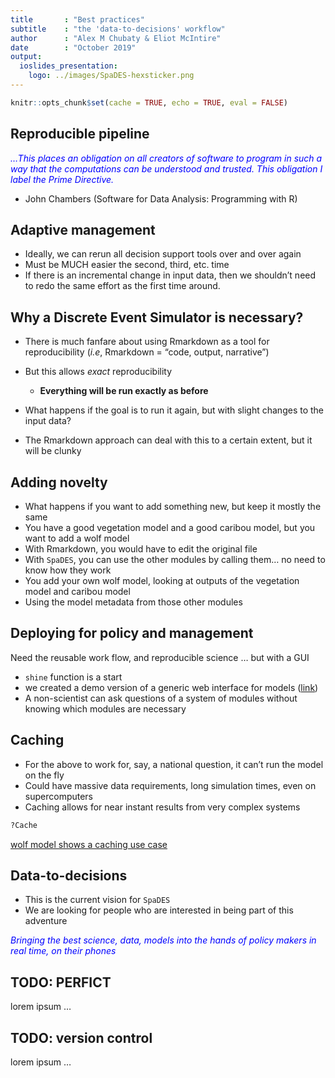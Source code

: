 ```yaml
---
title       : "Best practices"
subtitle    : "the 'data-to-decisions' workflow"
author      : "Alex M Chubaty & Eliot McIntire"
date        : "October 2019"
output:
  ioslides_presentation:
    logo: ../images/SpaDES-hexsticker.png
---
```


```r
knitr::opts_chunk$set(cache = TRUE, echo = TRUE, eval = FALSE)
```

## Reproducible pipeline

<div class="centered" style="color:#0000FF">
*…This places an obligation on all creators of software to program in such a way that the computations can be understood and trusted. This obligation I label the Prime Directive.*
</div>

- John Chambers (Software for Data Analysis: Programming with R)

## Adaptive management

- Ideally, we can rerun all decision support tools over and over again
- Must be MUCH easier the second, third, etc. time
- If there is an incremental change in input data, then we shouldn't need to redo the same effort as the first time around.

## Why a Discrete Event Simulator is necessary?

- There is much fanfare about using Rmarkdown as a tool for reproducibility (*i.e*, Rmarkdown = "code, output, narrative")
- But this allows *exact* reproducibility

    - **Everything will be run exactly as before**
    
- What happens if the goal is to run it again, but with slight changes to the input data?
- The Rmarkdown approach can deal with this to a certain extent, but it will be clunky

## Adding novelty

- What happens if you want to add something new, but keep it mostly the same
- You have a good vegetation model and a good caribou model, but you want to add a wolf model
- With Rmarkdown, you would have to edit the original file
- With `SpaDES`, you can use the other modules by calling them... no need to know how they work
- You add your own wolf model, looking at outputs of the vegetation model and caribou model
- Using the model metadata from those other modules

## Deploying for policy and management

Need the reusable work flow, and reproducible science ... but with a GUI

- `shine` function is a start
- we created a demo version of a generic web interface for models ([link](http://predictiveecology.org/2016/11/17/Putting_science_in_the_hands_of_policy_makers.html))
- A non-scientist can ask questions of a system of modules without knowing which modules are necessary

## Caching

- For the above to work for, say, a national question, it can't run the model on the fly
- Could have massive data requirements, long simulation times, even on supercomputers
- Caching allows for near instant results from very complex systems

```r
?Cache
```

[wolf model shows a caching use case](http://htmlpreview.github.io/?https://github.com/PredictiveEcology/SpaDES-modules/blob/master/modules/wolfAlps/wolfAlps.html)

## Data-to-decisions

- This is the current vision for `SpaDES`
- We are looking for people who are interested in being part of this adventure

<div class="centered" style="color:#0000FF">
*Bringing the best science, data, models into the hands of policy makers in real time, on their phones*
</div>

## TODO: PERFICT

lorem ipsum ...

## TODO: version control

lorem ipsum ...
